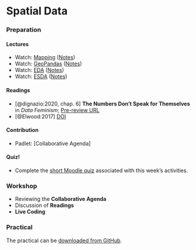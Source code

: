 # Spatial Data

### Preparation

#### Lectures

- Watch: [Mapping](https://web.microsoftstream.com/video/74559a29-4214-4f79-8d41-06293ba1bade) ([Notes](https://github.com/jreades/i2p/blob/master/lectures/6.1-Mapping.md))
- Watch: [GeoPandas](https://web.microsoftstream.com/video/b79dab45-1390-40e9-b97b-ffd3c63e55d6) ([Notes](https://github.com/jreades/i2p/blob/master/lectures/6.2-Geopandas.md))
- Watch: [EDA](https://web.microsoftstream.com/video/bf4b47c4-2bbc-4989-a11c-cc3be529cef1) ([Notes](https://github.com/jreades/i2p/blob/master/lectures/6.3-EDA.md))
- Watch: [ESDA](https://web.microsoftstream.com/video/5c0a28b2-eb42-4ace-baed-a0fa9131aa4a) ([Notes](https://github.com/jreades/i2p/blob/master/lectures/6.4-ESDA.md))

#### Readings

- [@dignazio:2020, chap. 6] **The Numbers Don't Speak for Themselves** in *Data Feminism*; [Pre-review URL](https://bookbook.pubpub.org/pub/6ui5n4vo)
- [@Elwood:2017] [DOI](https://doi.org/10.1080/13658816.2017.1334892)

#### Contribution

- Padlet: [Collaborative Agenda]

#### Quiz!

- Complete the [short Moodle quiz](https://moodle.ucl.ac.uk/mod/quiz/view.php?id=2532856) associated with this week's activities.

### Workshop

- Reviewing the **Collaborative Agenda**
- Discussion of **Readings**
- **Live Coding**

### Practical

The practical can be [downloaded from GitHub](https://github.com/jreades/i2p/blob/master/practicals/Practical-06-Spatial_Data.ipynb).
